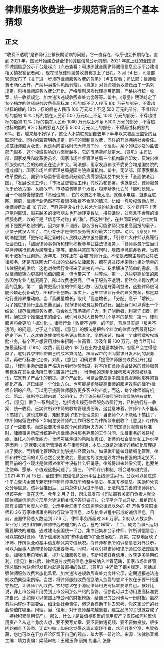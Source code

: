 # 律师服务收费进一步规范背后的三个基本猜想
## 正文
“收费不透明”是律师行业被长期诟病的问题。它一直存在，似乎也会长期存在。直到 2021 年。国家开始建立健全律师诚信信息公示机制，2021 年底上线的全国律师诚信信息公示平台是起点（点击查看：司法部就全国律师诚信信息公示平台建设相关情况答记者问），现在规范律师服务收费也提上了日程。3 月 24 日，司法部官网发布了《关于进一步规范律师服务收费的意见》（点击查看：司法部：律师收费市场化放开，严禁14类案件风险代理）。《意见》对律师服务收费做出了一系列规定，包括律师服务收费公开化、严格限制风险代理适用范围、严格执行统一收案、统一收费规定、加大违法违规收费查处力度等等。其中，《意见》明确规定了各个档次的律师服务收费最高标准：标的额不足人民币 100 万元的部分，不得超过标的额的 18%；标的额在人民币 100 万元以上不足 500 万元的部分，不得超过标的额的 15%；标的额在人民币 500 万元以上不足 1000 万元的部分，不得超过标的额的 12%；标的额在人民币 1000 万元以上不足 5000 万元的部分，不得超过标的额的 9%；标的额在人民币 5000 万元以上的部分，不得超过标的额的 6%。钱，越来越不好挣了。这让人不禁联想到自去年下半年以来被高压监管的互联网行业。同样的监管明确规定，同样的限制高收费，同样的开始拥抱社会责任。规范律师服务收费，也是共同富裕时代大背景下的一个缩影。某个领域涉及的监管部门越多，这个领域影响的方面就越多，它的市场空间就更大。《意见》由司法部、国家发展和改革委员会、国家市场监督管理总局三个机构联合印发，反映出律师服务对社会的影响正在逐步扩大。司法部、国家发展和改革委员会均是国务院的组成部门，国家市场监督管理总局是国务院直属机构。其中，司法部、国家发展和改革委员会、国家市场监督管理总局分别负责贯彻落实党中央关于「全面依法治国」、「发展改革工作」、「市场监督管理工作」的政策和部署。也就是说，律师服务关乎依法治国、发展改革、市场监督等多个方面，越来越像社会的「基础设施」。当一个服务慢慢变成「基础设施」，它的收费就不能太高。就像水电煤，就像互联网。目前，律师行业仍然存在着很多收费不合理的情况。比如一套股权激励方案，律师收费动辄 10 万起，而且还是没有什么技术含量的标准模版。这个费用不止客户觉得离谱，越来越多的律师朋友也开始转变看法。换句话说，过高且不合理的律师服务费，收的正是「信息不对称」的“税”，而这种“税”，在共同富裕的时代大背景下是要严格限制的。因为如果不设限，那么很有可能律师只接更高回报的案子，小案子就没人管了，而小案子才是律师服务需求的最大公约数。对此，《意见》中明确提到要「更好地满足新时代人民群众法律服务需求」，「引导广大律师认真履行社会责任」，「鼓励律师事务所和律师积极参与公益法律服务」、「律师事务所应当引导律师践行服务为民理念」等等。服务共富国策的同时，规范律师服务收费，也有利于激发行业创新。近年来，软件正在“吞噬”律师行业。不论是政府主导的公共法律服务，还是互联网大厂推出的公益性法律服务，都在通过技术来强化相对简单的法律服务的供给，这也对律师行业带来了直接的冲击。技术解决了简单的需求，虽然律师能转向更高附加值的服务，但也带来了一些弊端。第一，这些更高价值的服务因为专业门槛更高了，所以收费也更高，但由于服务不透明，仍然会出现收费过高的乱象。第二，能做更高价值的律师是少数，因为是既得利益者，这些律师很可能会缺乏创新动力，阻碍行业创新。事实上，近年来律师行业的诸多变革，都是其他行业跨界推动的。当「高质量增长」取代「高速增长」、「分配」高于「增长」，为了推进律师行业高质量发展，规范律师收费就势在必行。因此我们可以得出一个结论：规范律师服务收费，将会推动市场空间扩大，利好创新者，利空守旧者。同时，通过这个推理出来的结论，我们可以对大趋势有几个基本的猜想：第一，律师服务将会更加「标准化」。律师行业「收费不透明」的问题，背后其实是「服务不透明」的问题。对于这个问题，《意见》的解法是把各个档次的律师收费最高标准确定下来了，这就会促使律师服务更加标准化。举例来说，如果一个律师做股权激励业务，有个客户想要用期权来招聘一位高管，涉及年薪 100 万元。他当然可以按最高标准（18%）收费，而且收个 18 万在业内也是基本操作，但客户会觉得他疯了。这就要求律师把自己的成本算清楚，根据客户的不同需求开发不同的服务项，再进行标准化定价。对此，《意见》明确要求「提高律师服务收费公开化程度」，「律师事务所应当严格执行明码标价制度，将本所在律师协会备案的律师服务费标准在其执业场所显著位置进行公示」。当传统的定制化律师服务逐渐被标准化，它就有了产品化的前提。这个产品化，可能会变成像中国法律服务网那样的智能化产品，这已经是一个创业方向。也可能是能够提高律师的服务效率的律所/律师自研的产品，可以用于提高律师服务更多客户的产能，而这，每个律师都有机会。第二，律所将会越来越「公司化」。为了确保规范律师服务收费能够有效执行，《意见》做了一系列规定，包括切实规范律师服务收费行为，严格执行统一收案、统一收费，压实律所对律师的教育管理责任等。这就意味着，律师个人不能私下搞钱了。这也意味着，难题来到了律所管理这边：当律师个人不能私下搞钱了，律所如何留住律师？如何激发律师的工作积极性为律所带来创收？《意见》对律所提了一些要求，而这些要求也是这个问题的解决方案：「在制定律师服务费标准时，律师事务所应当统筹考虑律师提供服务耗费的工作时间、法律事务的难易程度、委托人的承受能力、律师可能承担的风险和责任、律师的社会信誉和工作水平等因素。」这就要求律所管理者多与律师沟通，本质上就是对律所的精细化管理提出了要求，而精细化管理确实能够提升经营效益。如果律所能做好精细化管理，律师和律所之间的关系必然会发生改变，最直接的改变是双方将有更强的绑定关系，而目前的行业现状是律师对律所并没有什么归属感。律所将越来越像公司，也要关注使命、愿景、价值观这些问题了。第三，「律师评价机制」将会越来越完善。2021 年 11 月 15 日，全国律师诚信信息公示平台上线测试运行。公众可以通过这个平台查询全国专兼职律师和律师事务所的基本信息、年度考核信息、奖励和处罚处分等信息。该平台推出后，业内总体认为过于简陋，无法构成完善的律师评价。但该平台一直在迭代。今年 2 月 7 日，司法部发布《司法部有关部门负责人就全国律师诚信信息公示平台建设相关情况答记者问》，公示平台正式开放。根据司法部有关部门负责人介绍，公示平台汇集了全国除两公律师以外的 47 万名专兼职律师和 3.6 万家律师事务所的行政许可信息，以及执业过程中形成的诚信信息。目前，全国律师总人数达到 57.6 万，律师事务所超过 3.6 万家。如何从人数众多、专业分工更加精细的律师中选聘适合的人选，避免“踩雷”、上当，成为当事人迫切需要解决的难题。通过建设全国统一平台，集中归集和公示律师、律所诚信信息，可以实现对律师、律所信用状况的“整体画像”和“全景展现”，真实、完整地反映了律师、律所执业的基本信息和诚实守信状况。将律师和律所的诚信信息对外公示，可以为当事人选聘律师提供重要参考。同时，可以引导律师和律所通过依法诚信执业，加强信用自我约束，提升法律服务质量，不断积累自身信用，收获更多信用红利。《意见》推出后，律师服务收费的信息也将被纳入监管范畴，国家市场监督管理总局作为联合印发机构就是最直接的佐证，《意见》中还做了相关规定，包括加强律师服务收费常态化监管、加大违法违规收费查处力度并公示，定期通报违法违规收费典型案例等。当然，将律师服务收费信息纳入监管的意义不仅在于要严格遵守规定，让律师不乱收费。它的意义在于激励律师用更高标准要求自己。就好比说，非上市公司不用受到上市公司那么严格的监管，但你也可以主动用更高标准要求自己。比如你可以按照上市公司的财报模版，给自己的公司也写一份财报，虽然有些内容你不需要做，如企业社会责任，但这会有助于你去思考，你这家公司的社会价值在哪里。同理，当「信用」对于律师越来越重要，建立品牌的关键就变成了「持续积累信用资产」。那么，什么才是最值得积累的信用资产？应该如何积累信用资产？从这个角度去想，要不要写文章、要不要做短视频、要不要做投放，很多问题都有了答案。无讼小编：如果您觉得这篇文章还不错，欢迎转发分享、点赞收藏，您也可以在下方评论区留下自己的观点，和大家一起讨论。来源：法律修音机主编：靖力责编：梁萌审核：王雅玉 陈丽娟 刘逸凡 张野